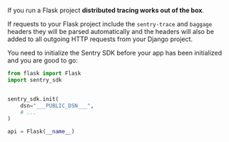 If you run a Flask project **distributed tracing works out of the box**.

If requests to your Flask project include the `sentry-trace` and `baggage` headers they will be parsed automatically and the headers will also be added to all outgoing HTTP requests from your Django project.

You need to initialize the Sentry SDK before your app has been initialized and you are good to go:

```python
from flask import Flask
import sentry_sdk


sentry_sdk.init(
    dsn="___PUBLIC_DSN___",
    # ...
)

api = Flask(__name__)
```

<PlatformContent includePath="distributed-tracing/instrumentation/automatic-instrumentation/configuration/" />

<PlatformContent includePath="distributed-tracing/instrumentation/automatic-instrumentation/verification/" />
